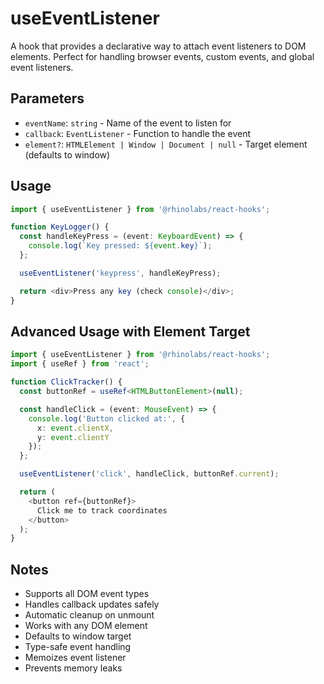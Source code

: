 # useEventListener

A hook that provides a declarative way to attach event listeners to DOM elements. Perfect for handling browser events, custom events, and global event listeners.

## Parameters

- `eventName`: `string` - Name of the event to listen for
- `callback`: `EventListener` - Function to handle the event
- `element?`: `HTMLElement | Window | Document | null` - Target element (defaults to window)

## Usage

```typescript
import { useEventListener } from '@rhinolabs/react-hooks';

function KeyLogger() {
  const handleKeyPress = (event: KeyboardEvent) => {
    console.log(`Key pressed: ${event.key}`);
  };

  useEventListener('keypress', handleKeyPress);

  return <div>Press any key (check console)</div>;
}
```

## Advanced Usage with Element Target

```typescript
import { useEventListener } from '@rhinolabs/react-hooks';
import { useRef } from 'react';

function ClickTracker() {
  const buttonRef = useRef<HTMLButtonElement>(null);

  const handleClick = (event: MouseEvent) => {
    console.log('Button clicked at:', {
      x: event.clientX,
      y: event.clientY
    });
  };

  useEventListener('click', handleClick, buttonRef.current);

  return (
    <button ref={buttonRef}>
      Click me to track coordinates
    </button>
  );
}
```

## Notes

- Supports all DOM event types
- Handles callback updates safely
- Automatic cleanup on unmount
- Works with any DOM element
- Defaults to window target
- Type-safe event handling
- Memoizes event listener
- Prevents memory leaks
